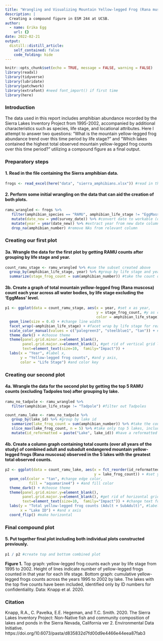 ```yaml
---
title: "Wrangling and Visualizing Mountain Yellow-legged Frog (Rana muscosa) Counts"
description: |
  Creating a compound figure in ESM 244 at UCSB.
author:
  - name: Erika Egg
    url: {}
date: 2022-02-21
output:
  distill::distill_article:
    self_contained: false
    code_folding: hide
---
```



```r
knitr::opts_chunk$set(echo = TRUE, message = FALSE, warning = FALSE)
library(readxl)
library(tidyverse)
library(lubridate)
library(patchwork)
library(extrafont) #need font_import() if first time
library(here)
```


### Introduction
The data used in this report includes amphibian abundance recorded by the Sierra Lakes Inventory Project from 1995-2002, accompanied by additional characteristics such as species, life stage, and locational attributes. Here I attempt to answer two questions: "What is the mountain yellow-legged frog abundance trend over this time period by life stage?" and "Which lakes contained the highest total observed mountain yellow-legged frog counts over this time period?" utilizing a compound figure as a final output.

### Preparatory steps
#### 1. Read in the file containing the Sierra amphibian data.
```r
frogs <- read_excel(here("data", "sierra_amphibians.xlsx")) #read in the data we will be using: sierra                                                                       amphibians
```


#### 2. Perform some initial wrangling on the data that can aid the creation of both plots.
```r
ramu_wrangled <- frogs %>%
   filter(amphibian_species == "RAMU", amphibian_life_stage != "EggMass") %>% #filter for RAMU and exclude                                                                                     EggMass stage
   mutate(date_new = ymd(survey_date)) %>% #convert date to workable (date) format in new column
   mutate(year = year(date_new)) %>% #extract year from new date column
   drop_na(amphibian_number) #remove NAs from relevant column
```

### Creating our first plot
#### 3a. Wrangle the data for the first plot by getting RAMU counts after grouping by life stage and year.
```r
count_ramu_stage <- ramu_wrangled %>% #use the subset created above
  group_by(amphibian_life_stage, year) %>% #group by life stage and year
  summarize(stage_frog_count = sum(amphibian_number)) #take the count of frogs
```


#### 3b. Create a graph of total mountain yellow-legged frog (Rana muscosa) count each year across all water bodies, by life stage excluding the ‘EggMass’ level.
```r
p1 <- ggplot(data = count_ramu_stage, aes(x = year, #set x as year,
                                          y = stage_frog_count, #y as count,
                                          color = amphibian_life_stage)) + #and color as life stage
  geom_line(size = 0.4) + #change line width
  facet_wrap(~amphibian_life_stage) + #facet wrap by life stage for readability
  scale_color_manual(values = c("palegreen3", "steelblue1", "tan")) + #change line colors
  theme_dark() + #choose theme
  theme(panel.grid.minor.x=element_blank(),
        panel.grid.major.x=element_blank(), #get rid of vertical grid lines 
        text=element_text(size=10,  family="Impact")) + 
  labs(x = "Year", #label x,
       y = "Yellow-legged frog counts", #and y axis,
       color = "Life Stage") #and color key
```

### Creating our second plot
#### 4a. Wrangle the data for the second plot by getting the top 5 RAMU counts (excluding Tadpoles too) after grouping by lake.
```r
ramu_no_tadpole <- ramu_wrangled %>%
   filter(amphibian_life_stage != "Tadpole") #filter out Tadpoles

count_ramu_lake <- ramu_no_tadpole %>%
   group_by(lake_id) %>% #group by lake id
   summarize(lake_frog_count = sum(amphibian_number)) %>% #take the counts 
   slice_max(lake_frog_count, n = 5) %>% #take only top 5 lakes, including ties if applicable
   mutate(id_reformatted = paste("Lake", lake_id)) #have a reformatted lake id
```


#### 4b. Create a column graph containing total counts (over all years of the study) of combined adult and subadult endangered mountain yellow-legged frogs (Rana muscosa) observed in the 5 lakes with the greatest total observed counts.
```r
p2 <- ggplot(data = count_ramu_lake, aes(x = fct_reorder(id_reformatted, lake_frog_count), #set x as lake id                                                                                                reordered by count
                                         y = lake_frog_count)) + #set y as count
  geom_col(color = "tan", #change edge color, 
           fill = "aquamarine4") + #and fill color 
  theme_dark() + #choose theme
  theme(panel.grid.minor.y=element_blank(),
        panel.grid.major.y=element_blank(), #get rid of horizontal grid lines 
        text=element_text(size=10,  family="Impact")) + #change text font and size
  labs(y = "Total yellow-legged frog counts (Adult + SubAdult)", #label y,
       x = "Lake ID") + #and x axis
  coord_flip() #make horizontal
```

### Final compound plot
#### 5. Put together final plot including both individual plots constructed previously.
```r
p1 / p2 #create top and bottom combined plot
```
**Figure 1.** Top graph: yellow-legged frog counts each year by life stage from 1995 to 2002. Height of lines indicate number of yellow-legged frogs counted in that year for each life stage. Bottom graph: cumulative yellow-legged frogs counts across the years 1995 to 2002 by lake. The lakes with the top five counts have been included, identified only by ID numbers for confidentiality. Data: Knapp et al. 2020. 


### Citation
Knapp, R.A., C. Pavelka, E.E. Hegeman, and T.C. Smith. 2020. The Sierra Lakes Inventory Project: Non-Native fish and community composition of lakes and ponds in the Sierra Nevada, California ver 2. Environmental Data Initiative. https://doi.org/10.6073/pasta/d835832d7fd00d9e4466e44eea87fab3